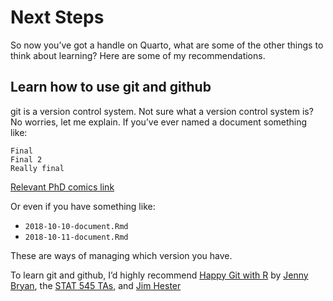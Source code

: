 # Next Steps

So now you've got a handle on Quarto, what are some of the other things to think about learning? Here are some of my recommendations.

## Learn how to use git and github

git is a version control system. Not sure what a version control system is? No worries, let me explain. If you've ever named a document something like:

```
Final
Final 2
Really final
```

[Relevant PhD comics link](http://phdcomics.com/comics/archive.php?comicid=1531)

Or even if you have something like:

- `2018-10-10-document.Rmd`
- `2018-10-11-document.Rmd`

These are ways of managing which version you have.

To learn git and github, I'd highly recommend [Happy Git with R](https://happygitwithr.com/) by [Jenny Bryan](https://jennybryan.org/), the [STAT 545 TAs](https://stat545.com/), and [Jim Hester](https://www.jimhester.com/)
